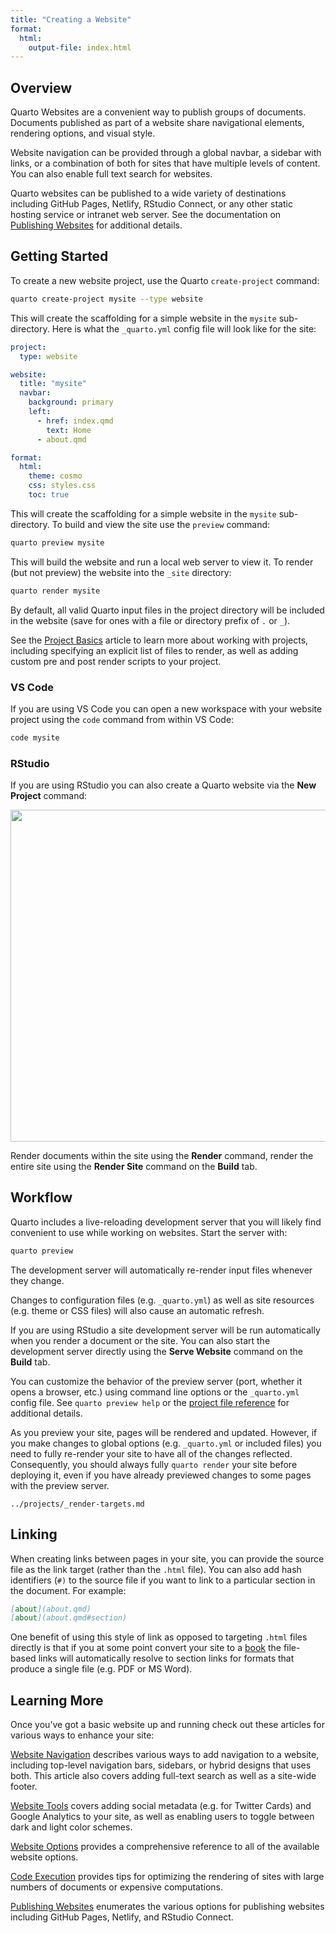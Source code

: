 ```yaml
---
title: "Creating a Website"
format: 
  html:
    output-file: index.html
---
```


## Overview

Quarto Websites are a convenient way to publish groups of documents. Documents published as part of a website share navigational elements, rendering options, and visual style.

Website navigation can be provided through a global navbar, a sidebar with links, or a combination of both for sites that have multiple levels of content. You can also enable full text search for websites.

Quarto websites can be published to a wide variety of destinations including GitHub Pages, Netlify, RStudio Connect, or any other static hosting service or intranet web server. See the documentation on [Publishing Websites](../publishing/index.qmd) for additional details.

## Getting Started

To create a new website project, use the Quarto `create-project` command:

``` .bash
quarto create-project mysite --type website
```

This will create the scaffolding for a simple website in the `mysite` sub-directory. Here is what the `_quarto.yml` config file will look like for the site:

``` yaml
project:
  type: website

website:
  title: "mysite"
  navbar:
    background: primary
    left:
      - href: index.qmd
        text: Home
      - about.qmd

format:
  html:
    theme: cosmo
    css: styles.css
    toc: true
```

This will create the scaffolding for a simple website in the `mysite` sub-directory. To build and view the site use the `preview` command:

``` .bash
quarto preview mysite
```

This will build the website and run a local web server to view it. To render (but not preview) the website into the `_site` directory:

``` .bash
quarto render mysite
```

By default, all valid Quarto input files in the project directory will be included in the website (save for ones with a file or directory prefix of `.` or `_`).

See the [Project Basics](../projects/quarto-projects.qmd) article to learn more about working with projects, including specifying an explicit list of files to render, as well as adding custom pre and post render scripts to your project.

### VS Code

If you are using VS Code you can open a new workspace with your website project using the `code` command from within VS Code:

``` .bash
code mysite
```

### RStudio

If you are using RStudio you can also create a Quarto website via the **New Project** command:

![](images/rstudio-new-website.png){.border fig-alt="A section of the 'New Project Wizard' menu from Rstudio. This section is titled 'Create Quarto Website'. The Quarto logo is displayed on the left. On the right are fields for 'Directory name', and 'Create project as subdirectory of:'. Underneath that are options for 'Engine'. The option for 'Engine' is set to 'None'. Underneath are options for 'Create a git repository', and 'Use visual markdown editor'.There are buttons for 'Create Project' and 'Cancel' arranged side-by-side in the bottom right of the window. There is an option to 'Open in new session' in the button left corner." width="531"}

Render documents within the site using the **Render** command, render the entire site using the **Render Site** command on the **Build** tab.

## Workflow

Quarto includes a live-reloading development server that you will likely find convenient to use while working on websites. Start the server with:

``` .bash
quarto preview
```

The development server will automatically re-render input files whenever they change.

Changes to configuration files (e.g. `_quarto.yml`) as well as site resources (e.g. theme or CSS files) will also cause an automatic refresh.

If you are using RStudio a site development server will be run automatically when you render a document or the site. You can also start the development server directly using the **Serve Website** command on the **Build** tab.

You can customize the behavior of the preview server (port, whether it opens a browser, etc.) using command line options or the `_quarto.yml` config file. See `quarto preview help` or the [project file reference](/docs/reference/projects/options.qmd#preview) for additional details.

::: callout-important
As you preview your site, pages will be rendered and updated. However, if you make changes to global options (e.g. `_quarto.yml` or included files) you need to fully re-render your site to have all of the changes reflected. Consequently, you should always fully `quarto render` your site before deploying it, even if you have already previewed changes to some pages with the preview server.
:::

``` include
../projects/_render-targets.md
```

## Linking

When creating links between pages in your site, you can provide the source file as the link target (rather than the `.html` file). You can also add hash identifiers (`#)` to the source file if you want to link to a particular section in the document. For example:

``` markdown
[about](about.qmd)
[about](about.qmd#section)
```

One benefit of using this style of link as opposed to targeting `.html` files directly is that if you at some point convert your site to a [book](../books/book-basics.qmd) the file-based links will automatically resolve to section links for formats that produce a single file (e.g. PDF or MS Word).

## Learning More

Once you've got a basic website up and running check out these articles for various ways to enhance your site:

[Website Navigation](website-navigation.qmd) describes various ways to add navigation to a website, including top-level navigation bars, sidebars, or hybrid designs that uses both. This article also covers adding full-text search as well as a site-wide footer.

[Website Tools](website-tools.qmd) covers adding social metadata (e.g. for Twitter Cards) and Google Analytics to your site, as well as enabling users to toggle between dark and light color schemes.

[Website Options](../reference/projects/websites.qmd) provides a comprehensive reference to all of the available website options.

[Code Execution](../projects/code-execution.qmd) provides tips for optimizing the rendering of sites with large numbers of documents or expensive computations.

[Publishing Websites](../publishing/index.qmd) enumerates the various options for publishing websites including GitHub Pages, Netlify, and RStudio Connect.
